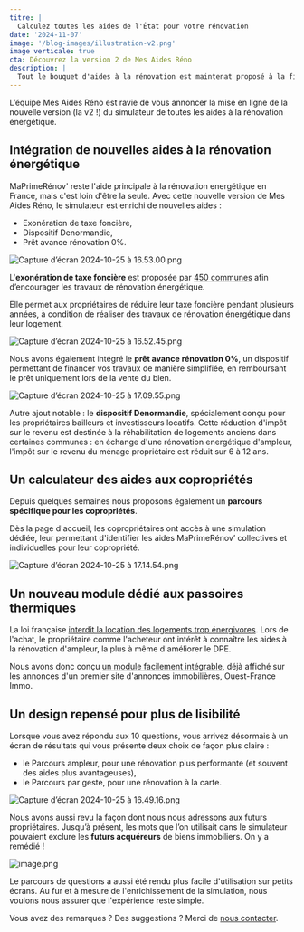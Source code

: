 ```yaml
---
titre: |
  Calculez toutes les aides de l'État pour votre rénovation
date: '2024-11-07'
image: '/blog-images/illustration-v2.png'
image verticale: true
cta: Découvrez la version 2 de Mes Aides Réno
description: |
  Tout le bouquet d'aides à la rénovation est maintenat proposé à la fin du simulateur Mes Aides Réno : CEE, éco-prêt à taux zéro, Denormandie, exonération de taxe foncière, etc.
---
```



L’équipe Mes Aides Réno est ravie de vous annoncer la mise en ligne de la nouvelle version (la v2 !) du simulateur de toutes les aides à la rénovation énergétique.

## Intégration de nouvelles aides à la rénovation énergétique

MaPrimeRénov' reste l'aide principale à la rénovation energétique en France, mais c'est loin d'être la seule. Avec cette nouvelle version de Mes Aides Réno, le simulateur est enrichi de nouvelles aides :

- Exonération de taxe foncière,
- Dispositif Denormandie,
- Prêt avance rénovation 0%.

![Capture d’écran 2024-10-25 à 16.53.00.png](taxe-fonciere.webp)

L'**exonération de taxe foncière** est proposée par [450 communes](https://mesaidesreno.beta.gouv.fr/taxe-fonciere/communes-eligibles) afin d’encourager les travaux de rénovation énergétique.

Elle permet aux propriétaires de réduire leur taxe foncière pendant plusieurs années, à condition de réaliser des travaux de rénovation énergétique dans leur logement.

![Capture d’écran 2024-10-25 à 16.52.45.png](pret-avance-renovation.webp)

Nous avons également intégré le **prêt avance rénovation 0%**, un dispositif permettant de financer vos travaux de manière simplifiée, en remboursant le prêt uniquement lors de la vente du bien.

![Capture d’écran 2024-10-25 à 17.09.55.png](denormandie.webp)

Autre ajout notable : le **dispositif Denormandie**, spécialement conçu pour les propriétaires bailleurs et investisseurs locatifs. Cette réduction d'impôt sur le revenu est destinée à la réhabilitation de logements anciens dans certaines communes : en échange d'une rénovation energétique d'ampleur, l'impôt sur le revenu du ménage propriétaire est réduit sur 6 à 12 ans.

## Un calculateur des aides aux copropriétés

Depuis quelques semaines nous proposons également un **parcours spécifique pour les copropriétés**.

Dès la page d'accueil, les copropriétaires ont accès à une simulation dédiée, leur permettant d'identifier les aides MaPrimeRénov’ collectives et individuelles pour leur copropriété.

![Capture d’écran 2024-10-25 à 17.14.54.png](copro.png)

## Un nouveau module dédié aux passoires thermiques

La loi française [interdit la location des logements trop énergivores](/interdiction-location). Lors de l'achat, le propriétaire comme l'acheteur ont intérêt à connaître les aides à la rénovation d'ampleur, la plus à même d'améliorer le DPE.

Nous avons donc conçu [un module facilement intégrable](/module), déjà affiché sur les annonces d'un premier site d'annonces immobilières, Ouest-France Immo.

<ExampleIframe />

## Un design repensé pour plus de lisibilité

Lorsque vous avez répondu aux 10 questions, vous arrivez désormais à un écran de résultats qui vous présente deux choix de façon plus claire :

- le Parcours ampleur, pour une rénovation plus performante (et souvent des aides plus avantageuses),
- le Parcours par geste, pour une rénovation à la carte.

![Capture d’écran 2024-10-25 à 16.49.16.png](page-eligibilite.webp)

Nous avons aussi revu la façon dont nous nous adressons aux futurs propriétaires. Jusqu’à présent, les mots que l’on utilisait dans le simulateur pouvaient exclure les **futurs acquéreurs** de biens immobiliers. On y a remédié !

![image.png](acquereur.webp)

Le parcours de questions a aussi été rendu plus facile d'utilisation sur petits écrans. Au fur et à mesure de l'enrichissement de la simulation, nous voulons nous assurer que l'expérience reste simple.

Vous avez des remarques ? Des suggestions ? Merci de [nous contacter](/contact).
